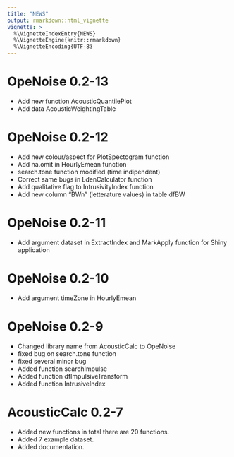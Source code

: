 ```yaml
---
title: "NEWS"
output: rmarkdown::html_vignette
vignette: >
  %\VignetteIndexEntry{NEWS}
  %\VignetteEngine{knitr::rmarkdown}
  %\VignetteEncoding{UTF-8}
---
```


# OpeNoise 0.2-13

* Add new function AcousticQuantilePlot
* Add data AcousticWeightingTable


# OpeNoise 0.2-12

* Add new colour/aspect for PlotSpectogram function
* Add na.omit in HourlyEmean function
* search.tone function modified (time indipendent)
* Correct same bugs in LdenCalculator function
* Add qualitative flag to IntrusivityIndex function
* Add new column "BWn" (letterature values) in table dfBW


# OpeNoise 0.2-11

* Add argument dataset in ExtractIndex and MarkApply function for Shiny application


# OpeNoise 0.2-10

* Add argument timeZone in HourlyEmean 


# OpeNoise 0.2-9

* Changed library name from AcousticCalc to OpeNoise
* fixed bug on search.tone function
* fixed several minor bug
* Added function searchImpulse
* Added function dfImpulsiveTransform
* Added function IntrusiveIndex


# AcousticCalc 0.2-7

* Added new functions in total there are 20 functions.
* Added 7 example dataset.
* Added documentation.
